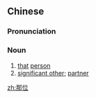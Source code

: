 ==Chinese==
{{zh-forms}}

===Pronunciation===
{{zh-pron
|m=nàwèi
|cat=n
}}

===Noun===
{{zh-noun}}

# [[that]] [[person]]
# [[significant other]]; [[partner]]

[[zh:那位]]
